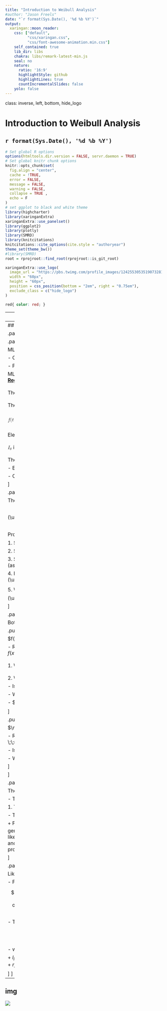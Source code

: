 ```yaml
---
title: "Introduction to Weibull Analysis"
#author: "Jason Freels"
date: "`r format(Sys.Date(), '%d %b %Y')`"
output:
  xaringan::moon_reader:
    css: ["default",
          "css/xaringan.css",
          "css/font-awesome-animation.min.css"]
    self_contained: true
    lib_dir: libs
    chakra: libs/remark-latest-min.js
    seal: no
    nature:
      ratio: '16:9'
      highlightStyle: github
      highlightLines: true
      countIncrementalSlides: false
    yolo: false
---
```

class: inverse, left, bottom, hide_logo
<!--background-image: url("images/U.S.-Air-Force.jpg")-->
<!-- background-image: url("images/rso.png") -->
<!-- background-position: top, left -->
<!-- background-size: 50 -->

# Introduction to Weibull Analysis

## `r format(Sys.Date(), '%d %b %Y')`

```r
# Set global R options
options(htmltools.dir.version = FALSE, servr.daemon = TRUE)
# Set global knitr chunk options
knitr::opts_chunk$set(
  fig.align = "center",
  cache = !TRUE,
  error = FALSE,
  message = FALSE,
  warning = FALSE,
  collapse = TRUE ,
  echo = F
)
# set ggplot to black and white theme
library(highcharter)
library(xaringanExtra)
xaringanExtra::use_panelset()
library(ggplot2)
library(plotly)
library(SMRD)
library(knitcitations)
knitcitations::cite_options(cite.style = "authoryear")
theme_set(theme_bw())
#library(SMRD)
root = rprojroot::find_root(rprojroot::is_git_root)
```

```r
xaringanExtra::use_logo(
  image_url = "https://pbs.twimg.com/profile_images/1242553053519073281/X2fHgMX9_400x400.jpg",
  width = "60px",
  height = "60px",
  position = css_position(bottom = "2em", right = "0.75em"),
  exclude_class = c("hide_logo")
)
```


```css
red{ color: red; }
```

---
## Introduction

Weibull Analysis is a family of graphical and statistical techniques used estimate important life characteristics of a product by fitting a parameterized probability distribution to life data

This presentation introduces several aspects of Weibull analysis and how they are implemented on various types of reliability data

- The Weibull distribution

    + Background, properties, and importance
    + Distribution functions
    + Parameters: shape $\beta$, scale $\eta$, location $\theta$
    + Relationship to other distributions

- Weibull probability plots

    + Constructing the plot
    + Plotting the observed events
    + Fitting the Weibull model and estimating parameters

$$\newcommand\redbf[1]{\color{red}{\boldsymbol{#1}}}$$
$$\newcommand\mbf[1]{{\boldsymbol{#1}}}$$
$$\newcommand\greenbf[1]{\color{green}{\boldsymbol{#1}}}$$
$$\newcommand\bluebf[1]{\color{blue}{\boldsymbol{#1}}}$$
$$\newcommand\purplebf[1]{\color{purple}{\boldsymbol{#1}}}$$


---
## Maximum Likelihood Estimation

.panelset[

.panel[.panel-name[Overview]

ML estimation is a versatile method for fitting statistical models to data

- Can be applied to a wide variety of statistical models and data structures

- Provides a numerical procedure to discern which model best-fits a data set (among a set of selected models)

ML estimation produces efficient and consistent estimators under certain regularity conditions<span class="explain"></span><span class="tooltip"><b><u>Maximum Likelihood Regularity Conditions</u></b><br/><br/>
The support region for a selected model does not depend on <math xmlns="http://www.w3.org/1998/Math/MathML"><mi>&#x03B8;<!-- θ --></mi></math>
<br/><br/>
The parameters are identifiable (i.e., for <math xmlns="http://www.w3.org/1998/Math/MathML"><msub><mi>&#x03B8;<!-- θ --></mi><mn>1</mn></msub><mo>&#x2260;<!-- ≠ --></mo><msub><mi>&#x03B8;<!-- θ --></mi><mn>2</mn></msub><mo>,</mo><mspace width="thickmathspace"/><mi>f</mi><mo stretchy="false">(</mo><mi>t</mi><mrow class="MJX-TeXAtom-ORD"><mo stretchy="false">|</mo> </mrow><msub><mi>&#x03B8;<!-- θ --></mi><mn>1</mn></msub><mo stretchy="false">)</mo>  <mo>&#x2260;<!-- ≠ --></mo><mi>f</mi><mo stretchy="false">(</mo><mi>t</mi><mrow class="MJX-TeXAtom-ORD"><mo stretchy="false">|</mo></mrow><msub><mi>&#x03B8;<!-- θ --></mi><mn>2</mn></msub><mo stretchy="false">)</mo><mo>,</mo><mspace width="thickmathspace"/><mi mathvariant="normal">&#x2200;<!-- ∀ --></mi><mi>t</mi></math> )
<br/><br/><math xmlns="http://www.w3.org/1998/Math/MathML"><mi>f</mi><mo stretchy="false">(</mo><mi>t</mi><mrow class="MJX-TeXAtom-ORD"><mo stretchy="false">|</mo></mrow><munder><mi>&#x03B8;<!-- θ --></mi><mo>&#x005F;<!-- _ --></mo></munder><mo stretchy="false">)</mo></math> has a <math xmlns="http://www.w3.org/1998/Math/MathML"><msup><mn>3</mn><mrow class="MJX-TeXAtom-ORD"><mi>r</mi><mi>d</mi></mrow></msup></math> mixed partial derivative <math xmlns="http://www.w3.org/1998/Math/MathML"><mi>E</mi><mrow><mo>[</mo><mfrac><mrow><msup><mi mathvariant="normal">&#x2202;<!-- ∂ --></mi><mrow class="MJX-TeXAtom-ORD"><mn>2</mn></mrow></msup><mi>log</mi><mo>&#x2061;<!-- ⁡ --></mo><mo stretchy="false">(</mo><mi>f</mi><mo stretchy="false">(</mo><mi>t</mi><mrow class="MJX-TeXAtom-ORD"><mo stretchy="false">|</mo></mrow><mi>&#x03B8;<!-- θ --></mi><mo stretchy="false">)</mo><mo stretchy="false">)</mo></mrow><mrow><mi mathvariant="normal">&#x2202;<!-- ∂ --></mi><mi>&#x03B8;<!-- θ --></mi><mo stretchy="false">(</mo><mi mathvariant="normal">&#x2202;<!-- ∂ --></mi><mi>&#x03B8;<!-- θ --></mi><msup><mo stretchy="false">)</mo><mi>T</mi></msup></mrow></mfrac><mo>]</mo></mrow><mo>=</mo><mfrac><mrow><msup><mi mathvariant="normal">&#x2202;<!-- ∂ --></mi><mn>2</mn></msup><mi>E</mi><mrow><mo>[</mo> <mrow><mi>log</mi><mo>&#x2061;<!-- ⁡ --></mo><mo stretchy="false">(</mo><mi>f</mi><mo stretchy="false">(</mo><mi>t</mi><mrow class="MJX-TeXAtom-ORD"><mo stretchy="false">|</mo></mrow><mi>&#x03B8;<!-- θ --></mi><mo stretchy="false">)</mo><mo stretchy="false">)</mo></mrow><mo>]</mo></mrow></mrow><mrow><mi mathvariant="normal">&#x2202;<!-- ∂ --></mi><mi>&#x03B8;<!-- θ --></mi><mo stretchy="false">(</mo><mi mathvariant="normal">&#x2202;<!-- ∂ --></mi><mi>&#x03B8;<!-- θ --></mi><msup><mo stretchy="false">)</mo><mi>T</mi></msup></mrow></mfrac></math>
<br/><br/>Elements of the Hessian matrix <math xmlns="http://www.w3.org/1998/Math/MathML"><msub><mrow class="MJX-TeXAtom-ORD"><mi mathvariant="script">I</mi></mrow><mrow class="MJX-TeXAtom-ORD"><mi>&#x03B8;<!-- θ --></mi></mrow></msub></math> are finite
<br/><br/><math xmlns="http://www.w3.org/1998/Math/MathML"><msub><mrow class="MJX-TeXAtom-ORD"><mi mathvariant="script">I</mi></mrow><mrow class="MJX-TeXAtom-ORD"><mi>&#x03B8;<!-- θ --></mi></mrow></msub></math> is a positive-definite matrix
<br/><br/>The value of <math xmlns="http://www.w3.org/1998/Math/MathML"><msub><mi>&#x03B8;<!-- θ --></mi><mrow class="MJX-TeXAtom-ORD"><mi>M</mi><mi>L</mi><mi>E</mi></mrow></msub></math> is on the interior of the parameter space
</span>

- Efficient - Estimates $\mathbf{\underline{\theta}}=\theta_{1},\theta_{2},...$ in the "best-manner"
    
- Consistent - $\text{as}\;n\rightarrow\infty, \;\;f(\hat{\theta}_{_{MLE}}\xrightarrow{L}\theta)$

]

.panel[.panel-name[Properties]

The likelihood is equal to the joint probability of the data

$$\mathscr{L}(\underline{\theta}|\underline{x})=\sum_{i=1}^{n}\mathscr{L}_{i}(\underline{\theta}|x_i)=f(\underline{x}|\underline{\theta})=\prod_{i=1}^{n}f(x_{i}|\underline{\theta}),\;\;\text{if}\;x_{i}\; iid$$

Properties of the Likelihood Function $\mathscr{L}$

1. $\mathscr{L}(\theta|\underline{x})\ge 0$

2. $\mathscr{L}(\theta|\underline{x})$ is not a pdf i.e. $\int \mathscr{L}(\theta|\underline{x})\;d\theta \ne 1$

3. Suggests (relatively) which values of $\theta$ are more likely to have generated the observed data $\underline{x}$ (assuming the chosen parametric model is correct)

4. If it exists, we say that the value of $\underline{\theta}$ that maximizes $\mathscr{L}(\underline{\theta}|\underline{x})$ is the maximum likelihood estimator (denoted $\hat{\theta}_{_{MLE}}$)

5. We often try to find $\hat{\theta}_{_{MLE}}$ by maximizing the log-likelihood function $\mathcal{L}(\underline{\theta}|\underline{x})=\log\Big(\mathscr{L}(\underline{\theta}|\underline{x})\Big)$

]

.panel[.panel-name[Definition]

Both $f(t|\underline{\theta})$ and $\mathscr(\underline{\theta})$ start with a distributional assumption

.pull-left[

$f(\underline{x}|\underline{\theta})$ 

- Returns the probability of observing data $\underline{x}=x_1,...,x_n, \;\;n\in(1,\infty)$ from a specified distribution $f(x|\theta)$ <span class="explain"></span><span class="tooltip"><b><u>This statement comes with two assumptions</u></b><br/><br/>1. We know (or at least have specified) a functional form values for $\theta$<br/><br/>2. We know (or at least have specified) values for $\theta$</span>

- Is a function of $\underline{x}$ assuming $\underline{\theta}=\theta_{1},\theta_{2},...$ are <focus>known</focus>

- What data $\underline{x}$ are most likely to be produced by a distribution with parameters $\underline{\theta}$?

- $f(x_i|\underline{\theta})$ is the probability density associated with observation $x_i$

]

.pull-right[

$\mathscr{L}(\underline{\theta}|\underline{x})$ 

- Returns the likelihood that $\underline{\theta}$ are the parameters that produced $\underline{x}=x_1,...,x_n, \;\;n\in(1,\infty)$ from a specified distribution of the form $f(x|\theta)$

- Is a function of $\underline{\theta}$ assuming $\underline{x}=x_{1},...,x_{n}$ has already been observed

- What values of $\underline{\theta}$ are most likely to have produced $\underline{x}$?

]

]

.panel[.panel-name[Definitions 2]

The Likelihood Function and Its Maximum

- The value of the likelihood function $\mathscr{L}(\underline{\theta}|\underline{t})$ depends on

    1. The assumed parametric model
    2. The observed data

- The total likelihood is comprised of the contributions from every observation

    + For observations $t_i, i = 1,\cdots,n$, the model with the highest joint probability is the model that is most likely to have generated the observations
    + For a single observation, the model providing the greatest contribution to the total likelihood may not be the correct model
    + As the number of observatons is increased, more information is obtained and it becomes easier to differentiate which model best-fits the data and best describes the underlying failure process 

]

.panel[.panel-name[Reliability Data]

Likelihood Contributions For Reliability Data

- For failure data, each observation makes one of four contributions to the likelihood function

$$\mathscr{L}_{i}(\underline{\theta}|t_{i})=\begin{cases} S(t_{i}) &\mbox{for a right censored observation}\\F(t_{i}) &\mbox{for a left censored observation}\\F(t_{i})-F(t_{i-1}) &\mbox{for an interval censored observation}\\\lim\limits_{\Delta_i\rightarrow 0} \frac{(F(t_{i})-\Delta_{i})-F(t_{i})}{\Delta_{i}} &\mbox{for an exact" observation}\end{cases}$$

- Thus, the total likelihood function may be expressed as

$$\mathscr{L}(\underline{\theta}|\underline{t})=C\prod_{i=1}^{n} \mathscr{L}_{i}(\underline{\theta}|t_i)
=C\prod_{i=1}^{m+1}\Big(F(t_{i})\Big)^{l_{i}}\Big(F(t_{i})-F(t_{i-1})\Big)^{d_{i}}\Big(1-F(t_{i})\Big)^{r_{i}}$$

- where

    + $l_i=1$ if $t_i$ is a left censored observation (0 otherwise)
    + $d_i=1$ if $t_i$ is an interval censored observation (0 otherwise)
    + $r_i=1$ if $t_i$ is a right censored observation (0 otherwise)
    + $n = \sum_{j=1}^{m+1}(l_{j}+d_{j}+r_{j})$

]
]


---
## img

<img src="https://lh3.googleusercontent.com/-14JBhtF5kh49PxT6QiwgQCcwhc07tBXpjxKxTQzwywhJQigkeQ53WcG1pr6Vo484hJqn1J6hPayZ73qU1n9Ji-j0tikBz0AFiqINkjMKY5KJbln2WmdnG3lZhOKGWk_BOSV0qXQX4E=w1920-h1080">
